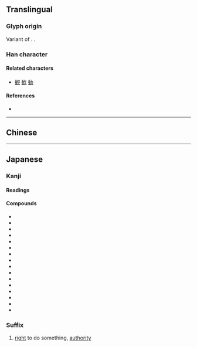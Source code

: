 {{also|權}}
{{character info}}
==Translingual==
{{Han simplified forms|權|権|权}}

===Glyph origin===
Variant of {{l|mul|權}}. {{Han simp|權|f=雚|t=𮥶}}.

===Han character===
{{Han char|rn=75|rad=木|as=11|sn=15|four=|canj=DOKG|ids=⿰木𮥶}}

====Related characters====
* [[観]] [[歓]] [[勧]]

====References====
* {{Han ref|kx=0551.181|dkj=15484|dj=0939.180|hdz=80020.260|uh=6A29|ud=27177}}

----

==Chinese==
{{zh-see|權|v}}

----

==Japanese==
{{ja-kanji forms|権|權}}

===Kanji===
{{ja-kanji|grade=6|rs=木11|kyu=權}}

====Readings====
{{ja-readings
|goon=ごん
|kanon=けん
|kun=おもり-, はか-る, かり-
}}

====Compounds====
{{top3}}
* {{ja-r|権%威|けん%い}}
* {{ja-r|権%益|けん%えき}}
* {{ja-r|権%官|ごん%かん}}
* {{ja-r|権%化|ごん%げ}}
* {{ja-r|権%限|けん%げん}}
* {{ja-r|権%勢|けん%せい}}
* {{ja-r|権%能|けん%のう}}
* {{ja-r|権%謀%術%数|けん%ぼう%じゅっ%すう}}
* {{ja-r|権%利|けん%り}}
* {{ja-r|権%力|けん%りょく}}
* {{ja-r|官%権|かん%けん}}
* {{ja-r|公%権|こう%けん}}
* {{ja-r|私%権|し%けん}}
* {{ja-r|自%然%権|し%ぜん%けん}}
* {{ja-r|特%権|とっ%けん}}
* {{ja-r|利%権|り%けん}}
{{bottom}}

===Suffix===
{{ja-pos|けん|suffix}}

# [[right]] to do something, [[authority]]